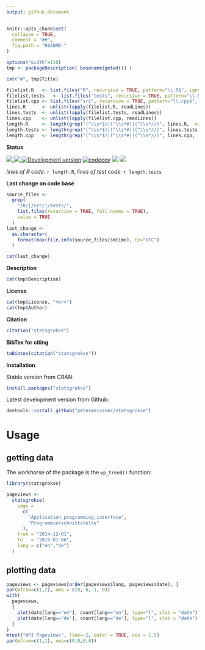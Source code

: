 ```yaml
---
output: github_document
---
```


<!-- README.md is generated from README.Rmd. Please edit that file -->

```r
knitr::opts_chunk$set(
  collapse = TRUE,
  comment = "##",
  fig.path = "README-"
)
```


```r
options("width"=110)
tmp <- packageDescription( basename(getwd()) )
```

```r
cat("#", tmp$Title)
```



```r
filelist.R   <- list.files("R", recursive = TRUE, pattern="\\.R$", ignore.case = TRUE, full.names = TRUE)
filelist.tests   <- list.files("tests", recursive = TRUE, pattern="\\.R$", ignore.case = TRUE, full.names = TRUE)
filelist.cpp <- list.files("src", recursive = TRUE, pattern="\\.cpp$", ignore.case = TRUE, full.names = TRUE)
lines.R      <- unlist(lapply(filelist.R, readLines))
lines.tests  <- unlist(lapply(filelist.tests, readLines))
lines.cpp    <- unlist(lapply(filelist.cpp, readLines))
length.R     <- length(grep("(^\\s*$)|(^\\s*#)|(^\\s*//)", lines.R,  value = TRUE, invert = TRUE))
length.tests <- length(grep("(^\\s*$)|(^\\s*#)|(^\\s*//)", lines.tests,  value = TRUE, invert = TRUE))
length.cpp   <- length(grep("(^\\s*$)|(^\\s*#)|(^\\s*//)", lines.cpp,  value = TRUE, invert = TRUE))
```




**Status**

<a href="https://travis-ci.org/petermeissner/statsgrokse">
<img src="https://api.travis-ci.org/petermeissner/statsgrokse.svg?branch=master">
<a/>
<a href="https://cran.r-project.org/package=statsgrokse">
<img src="http://www.r-pkg.org/badges/version/statsgrokse">
</a>
[![Development version](https://img.shields.io/badge/github-`r tmp$Version`-orange.svg)](https://github.com/petermeissner/statsgrokse)
[![codecov](https://codecov.io/gh/petermeissner/statsgrokse/branch/master/graph/badge.svg)](https://codecov.io/gh/petermeissner/statsgrokse/tree/master/R)
<img src="http://cranlogs.r-pkg.org/badges/grand-total/statsgrokse">
<img src="http://cranlogs.r-pkg.org/badges/statsgrokse">


*lines of R code:* `r length.R`, *lines of test code:* `r length.tests`



**Last change on code base**

```r
source_files <- 
  grep(
    "/R/|/src/|/tests/",
    list.files(recursive = TRUE, full.names = TRUE), 
    value = TRUE
  )
last_change <- 
  as.character(
    format(max(file.info(source_files)$mtime), tz="UTC")
  )
```


```r
cat(last_change)
```

**Description**

```r
cat(tmp$Description)
```


**License**

```r
cat(tmp$License, "<br>")
cat(tmp$Author)
```




**Citation**


```r
citation("statsgrokse")
```

**BibTex for citing**

```r
toBibtex(citation("statsgrokse"))
```



**Installation**

Stable version from CRAN:

```r
install.packages("statsgrokse")
```


Latest development version from Github:

```r
devtools::install_github("petermeissner/statsgrokse")
```






# Usage

## getting data

The workhorse of the package is the `wp_trend()` function:

```r
library(statsgrokse)

pageviews <-   
  statsgrokse(
    page = 
      c(
        "Application_programming_interface", 
        "Programmierschnittstelle"
      ), 
    from = "2014-12-01", 
    to   = "2015-01-06", 
    lang = c("en","de")
  )
```


## plotting data

```r
pageviews <- pageviews[order(pageviews$lang, pageviews$date), ]
par(mfrow=c(1,2), oma = c(0, 0, 1, 0))
with(
  pageviews,
  {
    plot(date[lang=="en"], count[lang=="en"], type="l", xlab = "date")
    plot(date[lang=="de"], count[lang=="de"], type="l", xlab = "date")
  }
)
mtext("API Pageviews", line=-2, outer = TRUE, cex = 1.5)
par(mfrow=c(1,1), oma=c(0,0,0,0))
```







